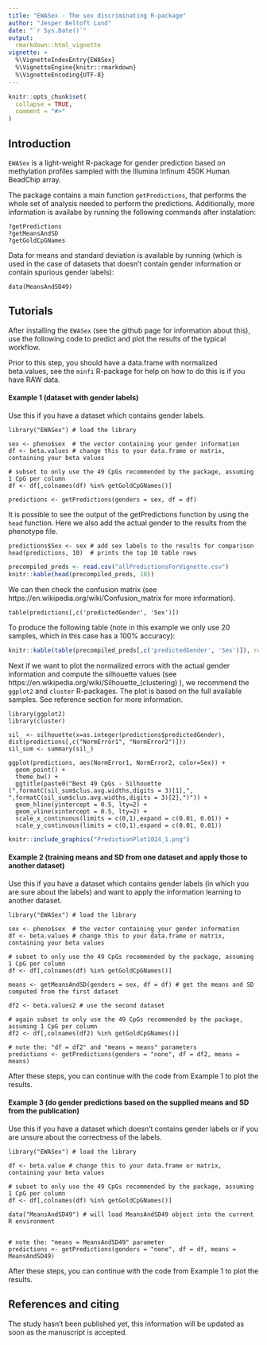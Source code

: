 ```yaml
---
title: "EWASex - The sex discriminating R-package"
author: "Jesper Beltoft Lund"
date: "`r Sys.Date()`"
output: 
  rmarkdown::html_vignette
vignette: >
  %\VignetteIndexEntry{EWASex}
  %\VignetteEngine{knitr::rmarkdown}
  %\VignetteEncoding{UTF-8}
---
```


```r
knitr::opts_chunk$set(
  collapse = TRUE,
  comment = "#>"
)
```

## Introduction

`EWASex` is a light-weight R-package for gender prediction based on methylation profiles sampled with the Illumina Infinum 450K Human BeadChip array.  

The package contains a main function `getPredictions`, that performs the whole set of analysis needed to perform the predictions. Additionally, more information is availabe by running the following commands after instalation: 


    ?getPredictions
    ?getMeansAndSD
    ?getGoldCpGNames
    
Data for means and standard deviation is available by running (which is used in the case of datasets that doesn't contain gender information or contain spurious gender labels):

    data(MeansAndSD49)

## Tutorials

After installing the `EWASex` (see the github page for information about this), use the following code to predict and plot the results of the typical workflow.

Prior to this step, you should have a data.frame with normalized beta.values, see the `minfi` R-package for help on how to do this is if you have RAW data.

#### Example 1 (dataset with gender labels)

Use this if you have a dataset which contains gender labels.

    library("EWASex") # load the library
    
    sex <- pheno$sex  # the vector containing your gender information
    df <- beta.values # change this to your data.frame or matrix, containing your beta values
    
    # subset to only use the 49 CpGs recommended by the package, assuming 1 CpG per column
    df <- df[,colnames(df) %in% getGoldCpGNames()]
    
    predictions <- getPredictions(genders = sex, df = df)
    
It is possible to see the output of the getPredictions function by using the `head` function. Here we also add the actual gender to the results from the phenotype file.

    predictions$Sex <- sex # add sex labels to the results for comparison
    head(predictions, 10)  # prints the top 10 table rows
    
```r
precompiled_preds <- read.csv("allPredictionsForVignette.csv")
knitr::kable(head(precompiled_preds, 10))
```

We can then check the confusion matrix (see https://en.wikipedia.org/wiki/Confusion_matrix for more information).

    table(predictions[,c('predictedGender', 'Sex')])
    
To produce the following table (note in this example we only use 20 samples, which in this case has a 100% accuracy):

```r
knitr::kable(table(precompiled_preds[,c('predictedGender', 'Sex')]), row.names = T)
```


Next if we want to plot the normalized errors with the actual gender information and compute the silhouette values (see https://en.wikipedia.org/wiki/Silhouette_(clustering) ), we recommend the `ggplot2` and `cluster` R-packages. The plot is based on the full available samples. See reference section for more information.    

    library(ggplot2)
    library(cluster)
    
    sil_ <- silhouette(x=as.integer(predictions$predictedGender), dist(predictions[,c("NormError1", "NormError2")]))
    sil_sum <- summary(sil_)

    ggplot(predictions, aes(NormError1, NormError2, color=Sex)) + 
      geom_point() + 
      theme_bw() +   
      ggtitle(paste0("Best 49 CpGs - Silhouette (",formatC(sil_sum$clus.avg.widths,digits = 3)[1],", ",formatC(sil_sum$clus.avg.widths,digits = 3)[2],")")) +
      geom_hline(yintercept = 0.5, lty=2) + 
      geom_vline(xintercept = 0.5, lty=2) + 
      scale_x_continuous(limits = c(0,1),expand = c(0.01, 0.01)) + 
      scale_y_continuous(limits = c(0,1),expand = c(0.01, 0.01)) 


```r
knitr::include_graphics("PredictionPlot1024_1.png")
```

#### Example 2 (training means and SD from one dataset and apply those to another dataset)

Use this if you have a dataset which contains gender labels (in which you are sure about the labels) and want to apply the information learning to another dataset.

    library("EWASex") # load the library
    
    sex <- pheno$sex  # the vector containing your gender information
    df <- beta.values # change this to your data.frame or matrix, containing your beta values
    
    # subset to only use the 49 CpGs recommended by the package, assuming 1 CpG per column
    df <- df[,colnames(df) %in% getGoldCpGNames()]
    
    means <- getMeansAndSD(genders = sex, df = df) # get the means and SD computed from the first dataset
    
    df2 <- beta.values2 # use the second dataset 
    
    # again subset to only use the 49 CpGs recommended by the package, assuming 1 CpG per column
    df2 <- df[,colnames(df2) %in% getGoldCpGNames()]
    
    # note the: "df = df2" and "means = means" parameters
    predictions <- getPredictions(genders = "none", df = df2, means = means) 
    
After these steps, you can continue with the code from Example 1 to plot the results.
    
#### Example 3 (do gender predictions based on the supplied means and SD from the publication)

Use this if you have a dataset which doesn't contains gender labels or if you are unsure about the correctness of the labels.

    library("EWASex") # load the library
    
    df <- beta.value # change this to your data.frame or matrix, containing your beta values
    
    # subset to only use the 49 CpGs recommended by the package, assuming 1 CpG per column
    df <- df[,colnames(df) %in% getGoldCpGNames()]
    
    data("MeansAndSD49") # will load MeansAndSD49 object into the current R environment
    
    
    # note the: "means = MeansAndSD49" parameter
    predictions <- getPredictions(genders = "none", df = df, means = MeansAndSD49) 
    
After these steps, you can continue with the code from Example 1 to plot the results.

## References and citing

The study hasn't been published yet, this information will be updated as soon as the manuscript is accepted.  
